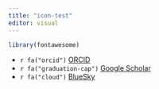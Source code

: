 ```yaml
---
title: "icon-test"
editor: visual
---
```


```r
library(fontawesome)

```

- `r fa("orcid")` [ORCID](https://orcid.org/0000-0001-8202-250X)
- `r fa("graduation-cap")` [Google Scholar](https://scholar.google.com/citations?user=8HbBW2oAAAAJ&hl=en)
- `r fa("cloud")` [BlueSky](https://bsky.app/profile/colejharvey.bsky.social)